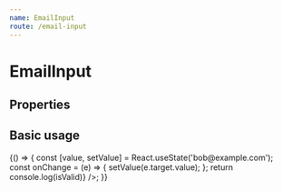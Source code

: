 ```yaml
---
name: EmailInput
route: /email-input
---
```



# EmailInput

## Properties

<Props of={EmailInput} />

## Basic usage

<Playground>
    {() => {
        const [value, setValue] = React.useState('bob@example.com');
        const onChange = (e) => {
            setValue(e.target.value);
        };
        return <EmailInput onChange={onChange} value={value} name={'email'} checkValid={(isValid) => console.log(isValid)} />;
   }}
</Playground>



